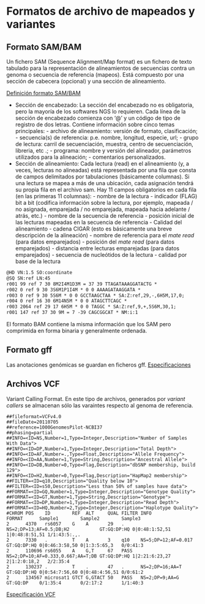 # Formatos de archivo de mapeados y variantes

## Formato SAM/BAM

Un fichero SAM (Sequence Alignment/Map format) es un fichero de texto tabulado para la representación de alineamientos de secuencias contra un genoma o secuencia de referencia (mapeos). Está compuesto por una sección de cabecera (opcional) y una sección de alineamiento.

[Definición formato SAM/BAM](http://samtools.github.io/hts-specs/SAMv1.pdf)

- Sección de encabezado:
    La sección del encabezado no es obligatoria, pero la mayoría de los softwares NGS lo requieren.
    Cada línea de la sección de encabezado comienza con '@' y un código de tipo de registro de dos letras.
    Contiene información sobre cinco temas principales:
        - archivo de alineamiento: versión de formato, clasificación;
        - secuencia(s) de referencia: p.e. nombre, longitud, especie, url;
        - grupo de lectura: carril de secuenciación, muestra, centro de secuenciación, libreria, etc .;
        - programa: nombre y versión del alineador, parámetros utilizados para la alineación;
        - comentarios personalizados.
    
- Sección de alineamiento:
    Cada lectura (read) en el alineamiento (y, a veces, lecturas no alineadas) está representada por una fila que consta de campos delimitados por tabulaciones (básicamente columnas).
    Si una lectura se mapea a más de una ubicación, cada asignación tendrá su propia fila en el archivo sam.
    Hay 11 campos obligatorios en cada fila (en las primeras 11 columnas):
        - nombre de la lectura
        - indicador (FLAG) bit a bit (codifica información sobre la lectura, por ejemplo, mapeada / no asignada, emparejada / no emparejada, mapeada hacia adelante / atrás, etc.) 
        - nombre de la secuencia de referencia
        - posición inicial de las lecturas mapeadas en la secuencia de referencia
        - Calidad del alineamiento
        - cadena CIGAR (esto es básicamente una breve descripción de la alineación)
        - nombre de referencia para el *mate read* (para datos emparejados)
        - posición del *mate read* (para datos emparejados)
        - distancia entre lecturas emparejadas (para datos emparejados)
        - secuencia de nucleótidos de la lectura
        - calidad por base de la lectura

```txt
@HD VN:1.5 SO:coordinate
@SQ SN:ref LN:45
r001 99 ref 7 30 8M2I4M1D3M = 37 39 TTAGATAAAGGATACTG *
r002 0 ref 9 30 3S6M1P1I4M * 0 0 AAAAGATAAGGATA *
r003 0 ref 9 30 5S6M * 0 0 GCCTAAGCTAA * SA:Z:ref,29,-,6H5M,17,0;
r004 0 ref 16 30 6M14N5M * 0 0 ATAGCTTCAGC *
r003 2064 ref 29 17 6H5M * 0 0 TAGGC * SA:Z:ref,9,+,5S6M,30,1;
r001 147 ref 37 30 9M = 7 -39 CAGCGGCAT * NM:i:1
```


El formato BAM contiene la misma información que los SAM pero comprimida en forma binaria y generalmente ordenada.



## Formato gff

Las anotaciones genómicas se guardan en ficheros gff.
[Especificaciones](https://en.wikipedia.org/wiki/General_feature_format)

## Archivos VCF

Variant Calling Format. En este tipo de archivos, generados por *variant callers* se almacenan sólo las varaintes respecto al genoma de referencia.

```text
##fileformat=VCFv4.0
##fileDate=20110705
##reference=1000GenomesPilot-NCBI37
##phasing=partial
##INFO=<ID=NS,Number=1,Type=Integer,Description="Number of Samples With Data">
##INFO=<ID=DP,Number=1,Type=Integer,Description="Total Depth">
##INFO=<ID=AF,Number=.,Type=Float,Description="Allele Frequency">
##INFO=<ID=AA,Number=1,Type=String,Description="Ancestral Allele">
##INFO=<ID=DB,Number=0,Type=Flag,Description="dbSNP membership, build 129">
##INFO=<ID=H2,Number=0,Type=Flag,Description="HapMap2 membership">
##FILTER=<ID=q10,Description="Quality below 10">
##FILTER=<ID=s50,Description="Less than 50% of samples have data">
##FORMAT=<ID=GQ,Number=1,Type=Integer,Description="Genotype Quality">
##FORMAT=<ID=GT,Number=1,Type=String,Description="Genotype">
##FORMAT=<ID=DP,Number=1,Type=Integer,Description="Read Depth">
##FORMAT=<ID=HQ,Number=2,Type=Integer,Description="Haplotype Quality">
#CHROM POS    ID        REF  ALT     QUAL FILTER INFO                              FORMAT      Sample1        Sample2        Sample3
2      4370   rs6057    G    A       29   .      NS=2;DP=13;AF=0.5;DB;H2           GT:GQ:DP:HQ 0|0:48:1:52,51 1|0:48:8:51,51 1/1:43:5:.,.
2      7330   .         T    A       3    q10    NS=5;DP=12;AF=0.017               GT:GQ:DP:HQ 0|0:46:3:58,50 0|1:3:5:65,3   0/0:41:3
2      110696 rs6055    A    G,T     67   PASS   NS=2;DP=10;AF=0.333,0.667;AA=T;DB GT:GQ:DP:HQ 1|2:21:6:23,27 2|1:2:0:18,2   2/2:35:4
2      130237 .         T    .       47   .      NS=2;DP=16;AA=T                   GT:GQ:DP:HQ 0|0:54:7:56,60 0|0:48:4:56,51 0/0:61:2
2      134567 microsat1 GTCT G,GTACT 50   PASS   NS=2;DP=9;AA=G                    GT:GQ:DP    0/1:35:4       0/2:17:2       1/1:40:3
```
[Especificación VCF](http://vcftools.sourceforge.net/VCF-poster.pdf)